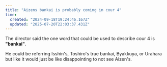 ```yaml
---
title: "Aizens bankai is probably coming in cour 4"
time:
  created: "2024-09-18T19:24:46.167Z"
  updated: "2025-07-20T22:03:37.431Z"
---
```


The director said the one word that could be used to describe cour 4 is **"bankai"**.

He could be referring Isshin's, Toshiro's true bankai, Byakkuya, or Urahara but like it would just be like disappointing to not see Aizen's.
